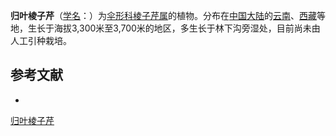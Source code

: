 {{NoteTA|G1=LS}}
{{Speciesbox
| name = 归叶棱子芹
| status = 
| status_system = 
| image = 
| genus = Pleurospermum
| species = angelicoides
| authority = (Wall.) Benth.
}}

'''归叶棱子芹'''（[[学名|学名]]：{{lang|la|''Pleurospermum angelicoides''}}）为[[伞形科|伞形科]][[棱子芹属|棱子芹属]]的植物。分布在[[中国大陆|中国大陆]]的[[云南|云南]]、[[西藏|西藏]]等地，生长于海拔3,300米至3,700米的地区，多生长于林下沟旁湿处，目前尚未由人工引种栽培。

== 参考文献 ==
<div class="references-small">
* {{cite web| url =http://www.bioinfo.cn/db05/KmzwSpecies.php?action=view&id=29666| title =归叶棱子芹| work =《中国高等植物数据库全库》| publisher =中国科学院微生物研究所| author =昆明植物研究所| accessdate =2009-02-26| deadurl =yes| archiveurl =https://web.archive.org/web/20160305021415/http://www.bioinfo.cn/db05/KmzwSpecies.php?action=view&id=29666| archivedate =2016-03-05}}
</div>
{{Taxonbar|from=Q11069437}}

[[Category:棱子芹属|归叶棱子芹]]


{{Apiales-stub}}